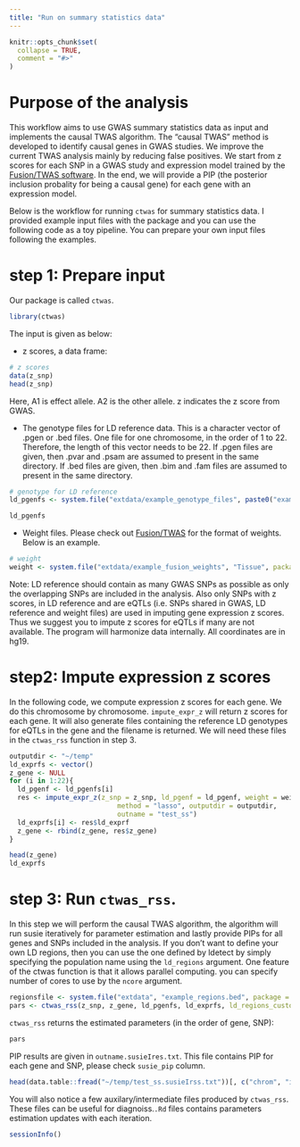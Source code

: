 ```yaml
---
title: "Run on summary statistics data"
---
```


```r
knitr::opts_chunk$set(
  collapse = TRUE,
  comment = "#>"
)
```
# Purpose of the analysis

This workflow aims to use GWAS summary statistics data as input and implements the causal TWAS algorithm.  The "causal TWAS" method is developed to identify causal genes in GWAS studies. We improve the current TWAS analysis mainly by reducing false positives. We start from z scores for each SNP in a GWAS study and expression model trained by the [Fusion/TWAS software](http://gusevlab.org/projects/fusion/). In the end, we will provide a PIP (the posterior inclusion probality for being a causal gene) for each gene with an expression model. 

Below is the workflow for running `ctwas` for summary statistics data. I provided example input files with the package and you can use the following code as a toy pipeline. You can prepare your own input files following the examples. 

# step 1: Prepare input

Our package is called `ctwas`.

```r
library(ctwas)
```

The input is given as below:

* z scores, a data frame:

```r
# z scores
data(z_snp)
head(z_snp)
```
Here, A1 is effect allele. A2 is the other allele. z indicates the z score from GWAS.

* The genotype files for LD reference data. This is a character vector of .pgen or .bed files. One file for one chromosome, in the order of 1 to 22. Therefore, the length of this vector needs to be 22. If .pgen files are given, then .pvar and .psam are assumed to present in the same directory. If .bed files are given, then .bim and .fam files are assumed to present in the same directory.
```r
# genotype for LD reference
ld_pgenfs <- system.file("extdata/example_genotype_files", paste0("example_chr", 1:22, ".pgen"), package = "ctwas")

ld_pgenfs
```

* Weight files. Please check out [Fusion/TWAS](http://gusevlab.org/projects/fusion/#computing-your-own-functional-weights) for the format of weights. Below is an example.
```r
# weight
weight <- system.file("extdata/example_fusion_weights", "Tissue", package = "ctwas")
```

Note: LD reference should contain as many GWAS SNPs as possible as only the overlapping SNPs are included in the analysis. Also only SNPs with z scores, in LD reference and are eQTLs (i.e. SNPs shared in GWAS, LD reference and weight files) are used in imputing gene expression z scores. Thus we suggest you to impute z scores for eQTLs if many are not available. The program will harmonize data internally. All coordinates are in hg19.


# step2: Impute expression z scores
In the following code, we compute expression z scores for each gene. We do this chromosome by chromosome. `impute_expr_z` will return z scores for each gene. It will also generate files containing the reference LD genotypes for eQTLs in the gene and the filename is returned. We will need these files in the `ctwas_rss` function in step 3.
```r
outputdir <- "~/temp"
ld_exprfs <- vector()
z_gene <- NULL
for (i in 1:22){
  ld_pgenf <- ld_pgenfs[i]
  res <- impute_expr_z(z_snp = z_snp, ld_pgenf = ld_pgenf, weight = weight,
                           method = "lasso", outputdir = outputdir,
                           outname = "test_ss")
  ld_exprfs[i] <- res$ld_exprf
  z_gene <- rbind(z_gene, res$z_gene)
}

head(z_gene)
ld_exprfs
```

# step 3: Run `ctwas_rss`. 
In this step we will perform the causal TWAS algorithm, the algorithm will run susie iteratively for parameter estimation and lastly provide PIPs for all genes and SNPs included in the analysis. If you don't want to define your own LD regions, then you can use the one defined by ldetect by simply specifying the population name using the `ld_regions` argument. One feature of the ctwas function is that it allows parallel computing. you can specify number of cores to use by the `ncore` argument. 

```r
regionsfile <- system.file("extdata", "example_regions.bed", package = "ctwas")
pars <- ctwas_rss(z_snp, z_gene, ld_pgenfs, ld_exprfs, ld_regions_custom = regionsfile, thin = 1, outputdir = outputdir, outname = "test_ss", ncore = 1)
```

`ctwas_rss` returns the estimated parameters (in the order of gene, SNP):

```r
pars
```

PIP results are given in `outname.susieIres.txt`. This file contains PIP for each gene and SNP, please check `susie_pip` column. 

```r
head(data.table::fread("~/temp/test_ss.susieIrss.txt"))[, c("chrom", "id", "pos", "type", "susie_pip")]
```

You will also notice a few auxilary/intermediate files produced by `ctwas_rss`. These files can be useful for diagnoiss.`.Rd` files contains parameters estimation updates with each iteration.

```r
sessionInfo()
```
